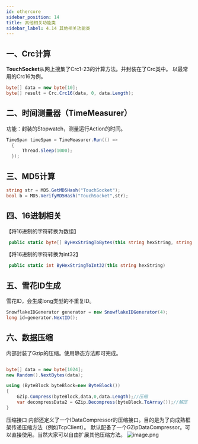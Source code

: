```yaml
---
id: othercore
sidebar_position: 14
title: 其他相关功能类
sidebar_label: 4.14 其他相关功能类
---
```


## 一、Crc计算
**TouchSocket**从网上搜集了Crc1-23的计算方法。并封装在了Crc类中。
以最常用的Crc16为例。
```csharp
byte[] data = new byte[10];
byte[] result = Crc.Crc16(data, 0, data.Length);
```

## 二、时间测量器（TimeMeasurer）
功能：封装的Stopwatch，测量运行Action的时间。
```csharp
TimeSpan timeSpan = TimeMeasurer.Run(() =>
  {
      Thread.Sleep(1000);
  });

```

## 三、MD5计算
```csharp
string str = MD5.GetMD5Hash("TouchSocket");
bool b = MD5.VerifyMD5Hash("TouchSocket",str);
```

## 四、16进制相关
【将16进制的字符转换为数组】
```csharp
 public static byte[] ByHexStringToBytes(this string hexString, string splite = default)
```
【将16进制的字符转换为int32】
```csharp
 public static int ByHexStringToInt32(this string hexString)
```

## 五、雪花ID生成
雪花ID，会生成long类型的不重复ID。
```csharp
SnowflakeIDGenerator generator = new SnowflakeIDGenerator(4);
long id=generator.NextID();
```

## 六、数据压缩
内部封装了Gzip的压缩。使用静态方法即可完成。
```csharp

byte[] data = new byte[1024];
new Random().NextBytes(data);

using (ByteBlock byteBlock=new ByteBlock())
{
    GZip.Compress(byteBlock,data,0,data.Length);//压缩
    var decompressData2 = GZip.Decompress(byteBlock.ToArray());//解压
}


```

压缩接口
内部还定义了一个IDataCompressor的压缩接口。目的是为了向成熟框架传递压缩方法（例如TcpClient）。
默认配备了一个GZipDataCompressor。可以直接使用。当然大家可以自由扩展其他压缩方法。
![image.png](https://cdn.nlark.com/yuque/0/2022/png/25438888/1665549130715-947d0d57-4615-48f1-831d-a4bc6a3f4e8d.png#clientId=u22e1f3fc-8c50-4&crop=0&crop=0&crop=1&crop=1&from=paste&height=496&id=udd4a81fc&margin=%5Bobject%20Object%5D&name=image.png&originHeight=496&originWidth=835&originalType=binary&ratio=1&rotation=0&showTitle=false&size=345546&status=done&style=none&taskId=u843c040e-b897-4d63-9c08-51cddf75242&title=&width=835)
